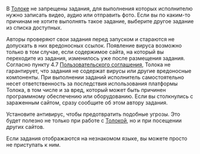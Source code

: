 
<Cut title="В задании нужно записать видео или отправить фото">

В [Толоке](http://toloka.yandex.ru/) не запрещены задания, для выполнения которых исполнителю нужно записать видео, аудио или отправить фото. Если вы по каким-то причинам не хотите выполнять такое задание, выберите другое задание из списка доступных.

</Cut>

<Cut title="В задании содержится вирус">

Авторы проверяют свои задания перед запуском и стараются не допускать в них вредоносных ссылок. Появление вируса возможно только в том случае, если содержимое сайта, на который вы переходите из задания, изменилось уже после размещения задания. Согласно пункту 4.7 [Пользовательского соглашения](https://yandex.ru/legal/toloka_useragreement/index.html), Толока не гарантирует, что задания не содержат вирусы или другие вредоносные компоненты. При выполнении заданий исполнитель самостоятельно несет ответственность за последствия использования платформы Толока, в том числе и за вред, который может быть причинен программному обеспечению или оборудованию. Если вы столкнулись с зараженным сайтом, сразу сообщите об этом автору задания.

<Note mode="tip" title="Совет">

Установите антивирус, чтобы предотвратить подобные угрозы. Это будет полезно не только при работе с [Толокой](http://toloka.yandex.ru/), но и при посещении других сайтов.

</Note>

</Cut>

<Cut title="Задание на неизвестном языке">

Если задания отображаются на незнакомом языке, вы можете просто не приступать к ним.

</Cut>
